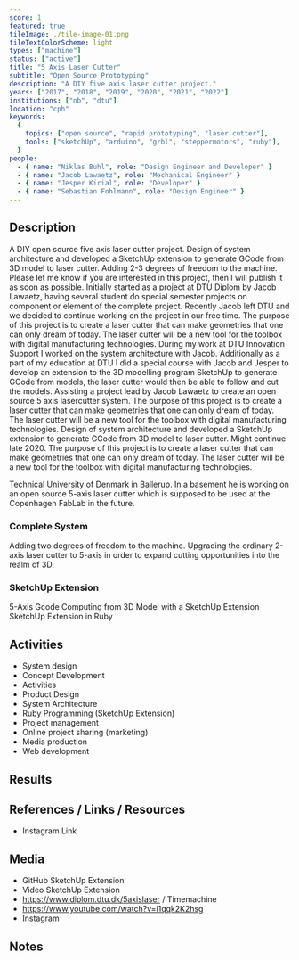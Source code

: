 ```yaml
---
score: 1
featured: true
tileImage: ./tile-image-01.png
tileTextColorScheme: light
types: ["machine"]
status: ["active"]
title: "5 Axis Laser Cutter"
subtitle: "Open Source Prototyping"
description: "A DIY five axis laser cutter project."
years: ["2017", "2018", "2019", "2020", "2021", "2022"]
institutions: ["nb", "dtu"]
location: "cph"
keywords:
  {
    topics: ["open source", "rapid prototyping", "laser cutter"],
    tools: ["sketchUp", "arduino", "grbl", "steppermotors", "ruby"],
  }
people:
  - { name: "Niklas Buhl", role: "Design Engineer and Developer" }
  - { name: "Jacob Lawaetz", role: "Mechanical Engineer" }
  - { name: "Jesper Kirial", role: "Developer" }
  - { name: "Sebastian Fohlmann", role: "Design Engineer" }
---
```


<!-- # Title -->

## Description

A DIY open source five axis laser cutter project.
Design of system architecture and developed a SketchUp extension to generate GCode from 3D model to laser cutter.
Adding 2-3 degrees of freedom to the machine.
Please let me know if you are interested in this project, then I will publish it as soon as possible.
Initially started as a project at DTU Diplom by Jacob Lawaetz, having several student do special semester projects on component or element of the complete project. Recently Jacob left DTU and we decided to continue working on the project in our free time.
The purpose of this project is to create a laser cutter that can make geometries that one can only dream of today.
The laser cutter will be a new tool for the toolbox with digital manufacturing technologies.
During my work at DTU Innovation Support I worked on the system architecture with Jacob.
Additionally as a part of my education at DTU I did a special course with Jacob and Jesper to develop an extension to the 3D modelling program SketchUp to generate GCode from models, the laser cutter would then be able to follow and cut the models.
Assisting a project lead by Jacob Lawaetz to create an open source 5 axis lasercutter system.
The purpose of this project is to create a laser cutter that can make geometries that one can only dream of today. The laser cutter will be a new tool for the toolbox with digital manufacturing technologies.
Design of system architecture and developed a SketchUp extension to generate GCode from 3D model to laser cutter. Might continue late 2020.
The purpose of this project is to create a laser cutter that can make geometries that one can only dream of today. The laser cutter will be a new tool for the toolbox with digital manufacturing technologies.

Technical University of Denmark in Ballerup.
In a basement he is working on an open source 5-axis laser cutter which is supposed to be used at the Copenhagen FabLab in the future.

### Complete System

Adding two degrees of freedom to the machine.
Upgrading the ordinary 2-axis laser cutter to 5-axis in order to expand cutting opportunities into the realm of 3D.

### SketchUp Extension

5-Axis Gcode Computing from 3D Model with a SketchUp Extension
SketchUp Extension in Ruby

## Activities

- System design
- Concept Development
- Activities
- Product Design
- System Architecture
- Ruby Programming (SketchUp Extension)
- Project management
- Online project sharing (marketing)
- Media production
- Web development

## Results

<!-- Mentionable -->

## References / Links / Resources

- Instagram Link

## Media

- GitHub SketchUp Extension
- Video SketchUp Extension
- https://www.diplom.dtu.dk/5axislaser / Timemachine
- https://www.youtube.com/watch?v=i1qqk2K2hsg
- Instagram

## Notes

<!-- Tags -->
<!-- ## Tools -->
<!-- ## Topics -->
<!-- ## Types -->
